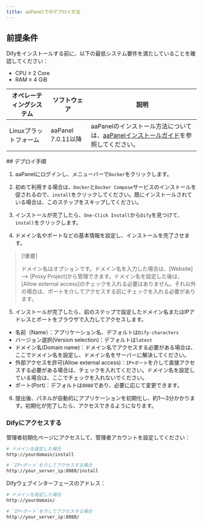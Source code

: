 ```yaml
---
title: aaPanelでのデプロイ方法
---
```



## 前提条件

Difyをインストールする前に、以下の最低システム要件を満たしていることを確認してください：

* CPU ≥ 2 Core
* RAM ≥ 4 GiB

<table>
  <thead>
    <tr>
      <th>オペレーティングシステム</th>
      <th>ソフトウェア</th>
      <th>説明</th>
    </tr>
  </thead>
  <tbody>
    <tr>
      <td>Linuxプラットフォーム</td>
      <td>
        <p>aaPanel 7.0.11以降</p>
      </td>
      <td>aaPanelのインストール方法については、<a href="https://www.aapanel.com/new/download.html#install">aaPanelインストールガイド</a>を参照してください。</td>
    </tr>
  </tbody>
</table>
## デプロイ手順

1. aaPanelにログインし、メニューバーで`Docker`をクリックします。

2. 初めて利用する場合は、`Docker`と`Docker Compose`サービスのインストールを促されるので、`install`をクリックしてください。既にインストールされている場合は、このステップをスキップしてください。

3. インストールが完了したら、`One-Click Install`から`Dify`を見つけて、`install`をクリックします。

4. ドメイン名やポートなどの基本情報を設定し、インストールを完了させます。
> \[!重要]
>
> ドメイン名はオプションです。ドメイン名を入力した場合は、[Website] --> [Proxy Project]から管理できます。ドメイン名を設定した後は、[Allow external access]のチェックを入れる必要はありません。それ以外の場合は、ポートを介してアクセスする前にチェックを入れる必要があります。

5. インストールが完了したら、前のステップで設定したドメイン名またはIPアドレスとポートをブラウザで入力してアクセスします。
- 名前（Name）：アプリケーション名、デフォルトは`Dify-characters`
- バージョン選択(Version selection)：デフォルトは`latest`
- ドメイン名(Domain name)：ドメイン名でアクセスする必要がある場合は、ここでドメイン名を設定し、ドメイン名をサーバーに解決してください。
- 外部アクセスを許可(Allow external access)：`IP+ポート`を介して直接アクセスする必要がある場合は、チェックを入れてください。ドメイン名を設定している場合は、ここでチェックを入れないでください。
- ポート(Port)：デフォルトは`8088`であり、必要に応じて変更できます。

6. 提出後、パネルが自動的にアプリケーションを初期化し、約1〜3分かかります。初期化が完了したら、アクセスできるようになります。

### Difyにアクセスする

管理者初期化ページにアクセスして、管理者アカウントを設定してください：

```bash
# ドメインを設定した場合
http://yourdomain/install

# `IP+ポート`を介してアクセスする場合
http://your_server_ip:8088/install
```

Difyウェブインターフェースのアドレス：

```bash
# ドメインを設定した場合
http://yourdomain/

# `IP+ポート`を介してアクセスする場合
http://your_server_ip:8088/
```